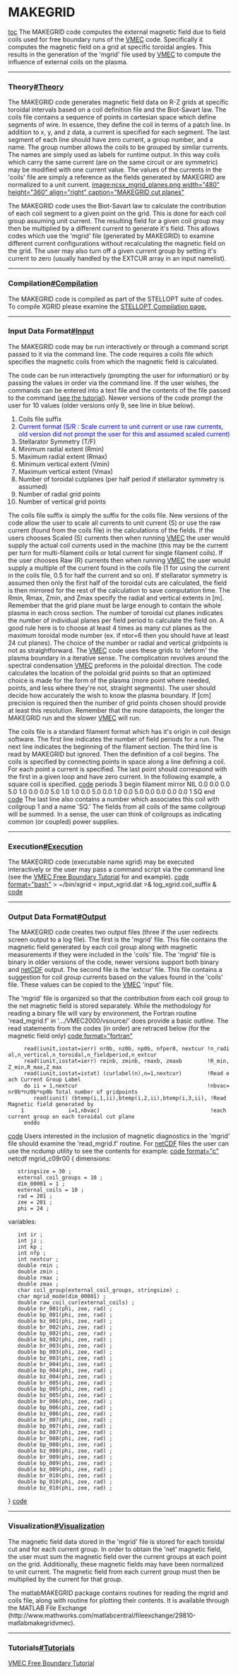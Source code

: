 =MAKEGRID= 
[[toc]]
The MAKEGRID code computes the external magnetic field due to field coils used for free boundary runs of the [[VMEC]] code. Specifically it computes the magnetic field on a grid at specific toroidal angles. This results in the generation of the 'mgrid' file used by [[VMEC]] to compute the influence of external coils on the plasma.

----

===Theory[[#Theory]]=== 
The MAKEGRID code generates magnetic field data on R-Z grids at specific toroidal intervals based on a coil definition file and the Biot-Savart law. The coils file contains a sequence of points in cartesian space which define segments of wire. In essence, they define the coil in terms of a patch line. In addition to x, y, and z data, a current is specified for each segment. The last segment of each line should have zero current, a group number, and a name. The group number allows the coils to be grouped by similar currents. The names are simply used as labels for runtime output. In this way coils which carry the same current (are on the same circuit or are symmetric) may be modified with one current value. The values of the currents in the 'coils' file are simply a reference as the fields generated by MAKEGRID are normalized to a unit current.
[[image:ncsx_mgrid_planes.png width="480" height="360" align="right" caption="MAKEGRID cut planes"]]

The MAKEGRID code uses the Biot-Savart law to calculate the contribution of each coil segment to a given point on the grid. This is done for each coil group assuming unit current. The resulting field for a given coil group may then be multiplied by a different current to generate it's field. This allows codes which use the 'mgrid' file (generated by MAKEGRID) to examine different current configurations without recalculating the magnetic field on the grid. The user may also turn off a given current group by setting it's current to zero (usually handled by the EXTCUR array in an input namelist).



----

===Compilation[[#Compilation]]=== 
The MAKEGRID code is compiled as part of the STELLOPT suite of codes. To compile XGRID please examine the [[STELLOPT Compilation|STELLOPT Compilation page.]]

----

===Input Data Format[[#Input]]=== 
The MAKEGRID code may be run interactively or through a command script passed to it via the command line. The code requires a coils file which specifies the magnetic coils from which the magnetic field is calculated.

The code can be run interactively (prompting the user for information) or by passing the values in order via the command line. If the user wishes, the commands can be entered into a text file and the contents of the file passed to the command ([[VMEC Free Boundary Run|see the tutorial]]). Newer versions of the code prompt the user for 10 values (older versions only 9, see line in blue below).
# Coils file suffix
# <span style="color: #0000ff;">Current format (S/R : Scale current to unit current or use raw currents, old version did not prompt the user for this and assumed scaled current)</span>
# Stellarator Symmetry (T/F)
# Minimum radial extent (Rmin)
# Maximum radial extent (Rmax)
# Minimum vertical extent (Vmin)
# Maximum vertical extent (Vmax)
# Number of toroidal cutplanes (per half period if stellarator symmetry is assumed)
# Number of radial grid points
# Number of vertical grid points

The coils file suffix is simply the suffix for the coils file. New versions of the code allow the user to scale all currents to unit current (S) or use the raw current (found from the coils file) in the calculations of the fields. If the users chooses Scaled (S) currents then when running [[VMEC]] the user would supply the actual coil currents used in the machine (this may be the current per turn for multi-filament coils or total current for single filament coils). If the user chooses Raw (R) currents then when running [[VMEC]] the user would supply a multiple of the current found in the coils file (1 for using the current in the coils file, 0.5 for half the current and so on). If stellarator symmetry is assumed then only the first half of the toroidal cuts are calculated, the field is then mirrored for the rest of the calculation to save computation time. The Rmin, Rmax, Zmin, and Zmax specify the radial and vertical extents in [m]. Remember that the grid plane must be large enough to contain the whole plasma in each cross section. The number of toroidal cut planes indicates the number of individual planes per field period to calculate the field on. A good rule here is to choose at least 4 times as many cut planes as the maximum toroidal mode number (ex. if ntor=6 then you should have at least 24 cut planes). The choice of the number or radial and vertical gridpoints is not as straightforward. The [[VMEC]] code uses these grids to 'deform' the plasma boundary in a iterative sense. The complication revolves around the spectral condensation [[VMEC]] preforms in the poloidal direction. The code calculates the location of the poloidal grid points so that an optimized choice is made for the form of the plasma (more point where needed, points, and less where they're not, straight segments). The user should decide how accurately the wish to know the plasma boundary. If [cm] precision is required then the number of grid points chosen should provide at least this resolution. Remember that the more datapoints, the longer the MAKEGRID run and the slower [[VMEC]] will run.

The coils file is a standard filament format which has it's origin in coil design software. The first line indicates the number of field periods for a run. The next line indicates the beginning of the filament section. The third line is read by MAKEGRID but ignored. Then the definition of a coil begins. The coils is specified by connecting points in space along a line defining a coil. For each point a current is specified. The last point should correspond with the first in a given loop and have zero current. In the following example, a square coil is specified.
[[code]]
periods 3
begin filament
mirror NIL
0.0   0.0   0.0   5.0
1.0   0.0   0.0   5.0
1.0   1.0   0.0   5.0
0.0   1.0   0.0   5.0
0.0   0.0   0.0   0.0   1   SQ
end
[[code]]
The last line also contains a number which associates this coil with coilgroup 1 and a name 'SQ.' The fields from all coils of the same coilgroup will be summed. In a sense, the user can think of coilgroups as indicating common (or coupled) power supplies.

----

===Execution[[#Execution]]=== 
The MAKEGRID code (executable name xgrid) may be executed interactively or the user may pass a command script via the command line (see the [[VMEC Free Boundary Run|VMEC Free Boundary Tutorial]] for and example).
[[code format="bash"]]
> ~/bin/xgrid < input_xgrid.dat >& log_xgrid.coil_suffix &
[[code]]


----

===Output Data Format[[#Output]]=== 
The MAKEGRID code creates two output files (three if the user redirects screen output to a log file). The first is the 'mgrid' file. This file contains the magnetic field generated by each coil group along with magnetic measurements if they were included in the 'coils' file. The 'mgrid' file is binary in older versions of the code, newer versions support both binary and [[http://www.unidata.ucar.edu/software/netcdf/|netCDF]] output. The second file is the 'extcur' file. This file contains a suggestion for coil group currents based on the values found in the 'coils' file. These values can be copied to the [[VMEC]] 'input' file.

The 'mgrid' file is organized so that the contribution from each coil group to the net magnetic field is stored separately. While the methodology for reading a binary file will vary by environment, the Fortran routine 'read_mgrid.f' in '.../VMEC2000/vsource/' does provide a basic outline. The read statements from the codes (in order) are retraced below (for the magnetic field only)
[[code format="fortran"]]
      read(iunit,iostat=ierr) nr0b, nz0b, np0b, nfper0, nextcur !n_radial,n_vertical,n_toroidal,n_fieldperiod,n_extcur
      read(iunit,iostat=ierr) rminb, zminb, rmaxb, zmaxb        !R_min,Z_min,R_max,Z_max
      read(iunit,iostat=istat) (curlabel(n),n=1,nextcur)        !Read each Current Group Label
      do ii = 1,nextcur                                         !nbvac=nr0b*nz0b*np0b Total number of gridpoints
         read(iunit) (btemp(i,1,ii),btemp(i,2,ii),btemp(i,3,ii), !Read Magnetic field generated by
     1              i=1,nbvac)                                   !each current group on each toroidal cut plane
      enddo
[[code]]
Users interested in the inclusion of magnetic diagnostics in the 'mgrid' file should examine the 'read_mgrid.f' routine. For [[http://www.unidata.ucar.edu/software/netcdf/|netCDF]] files the user can use the ncdump utility to see the contents for example:
[[code format="c"]]
netcdf mgrid_c09r00 {
dimensions:
    stringsize = 30 ;
    external_coil_groups = 10 ;
    dim_00001 = 1 ;
    external_coils = 10 ;
    rad = 201 ;
    zee = 201 ;
    phi = 24 ;
variables:
    int ir ;
    int jz ;
    int kp ;
    int nfp ;
    int nextcur ;
    double rmin ;
    double zmin ;
    double rmax ;
    double zmax ;
    char coil_group(external_coil_groups, stringsize) ;
    char mgrid_mode(dim_00001) ;
    double raw_coil_cur(external_coils) ;
    double br_001(phi, zee, rad) ;
    double bp_001(phi, zee, rad) ;
    double bz_001(phi, zee, rad) ;
    double br_002(phi, zee, rad) ;
    double bp_002(phi, zee, rad) ;
    double bz_002(phi, zee, rad) ;
    double br_003(phi, zee, rad) ;
    double bp_003(phi, zee, rad) ;
    double bz_003(phi, zee, rad) ;
    double br_004(phi, zee, rad) ;
    double bp_004(phi, zee, rad) ;
    double bz_004(phi, zee, rad) ;
    double br_005(phi, zee, rad) ;
    double bp_005(phi, zee, rad) ;
    double bz_005(phi, zee, rad) ;
    double br_006(phi, zee, rad) ;
    double bp_006(phi, zee, rad) ;
    double bz_006(phi, zee, rad) ;
    double br_007(phi, zee, rad) ;
    double bp_007(phi, zee, rad) ;
    double bz_007(phi, zee, rad) ;
    double br_008(phi, zee, rad) ;
    double bp_008(phi, zee, rad) ;
    double bz_008(phi, zee, rad) ;
    double br_009(phi, zee, rad) ;
    double bp_009(phi, zee, rad) ;
    double bz_009(phi, zee, rad) ;
    double br_010(phi, zee, rad) ;
    double bp_010(phi, zee, rad) ;
    double bz_010(phi, zee, rad) ;
}
[[code]]

----

===Visualization[[#Visualization]]=== 
The magnetic field data stored in the 'mgrid' file is stored for each toroidal cut and for each current group. In order to obtain the 'net' magnetic field, the user must sum the magnetic field over the current groups at each point on the grid. Additionally, these magnetic fields may have been normalized to unit current. The magnetic field from each current group must then be multiplied by the current for that group.

The matlabMAKEGRID package contains routines for reading the mgrid and coils file, along with routine for plotting their contents. It is available through the MATLAB File Exchange (http://www.mathworks.com/matlabcentral/fileexchange/29810-matlabmakegridvmec).

----

===Tutorials[[#Tutorials]]=== 
[[VMEC Free Boundary Run|VMEC Free Boundary Tutorial]]